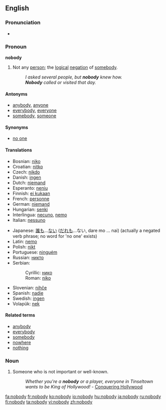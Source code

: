 ==English==

===Pronunciation===
*{{audio|en-us-nobody.ogg|Audio (US)}}

===Pronoun===
'''nobody'''

# Not any [[person]]; the [[logical]] [[negation]] of [[somebody]].
#:''I asked several people, but '''nobody''' knew how.''
#:'''''Nobody''' called or visited that day.''

====Antonyms====
*[[anybody]], [[anyone]]
*[[everybody]], [[everyone]]
*[[somebody]], [[someone]]

====Synonyms====
*[[no one]]

====Translations====
{{top}}
*Bosnian: [[niko#Bosnian|niko]]
*Croatian: [[nitko#Croatian|nitko]]
*Czech: [[nikdo]]
*Danish: [[ingen]]
*Dutch: [[niemand]]
*Esperanto: [[neniu]]
*Finnish: [[ei kukaan]]
*French: [[personne]]
*German: [[niemand]]
*Hungarian: [[senki]]
*Interlingua: [[necuno]], [[nemo]]
*Italian: [[nessuno]]
{{mid}}
*Japanese: [[誰も]]...[[ない]] ([[だれも]]...ない, dare mo ... nai) (actually a negated verb phrase; no word for 'no one' exists)
*Latin: [[nemo]]
*Polish: [[nikt]]
*Portuguese: [[ninguém]]
*Russian: [[никто]]
*Serbian:
*:Cyrillic: [[нико#Serbian|нико]]
*:Roman: [[niko#Serbian|niko]]
*Slovenian: [[nihče]]
*Spanish: [[nadie]]
*Swedish: [[ingen]]
*Volapük: [[nek]]
{{bottom}}

====Related terms====
*[[anybody]]
*[[everybody]]
*[[somebody]]
*[[nowhere]]
*[[nothing]]

===Noun===
{{en-noun-reg-y|nobod|y}}

# Someone who is not important or well-known.
#: ''Whether you're a '''nobody''' or a player, everyone in Tinseltown wants to be King of Hollywood!'' - [http://www.conqueringhollywood.com/ Conquering Hollywood]

[[fa:nobody]]
[[fr:nobody]]
[[ko:nobody]]
[[io:nobody]]
[[hu:nobody]]
[[ja:nobody]]
[[ru:nobody]]
[[fi:nobody]]
[[ta:nobody]]
[[vi:nobody]]
[[zh:nobody]]